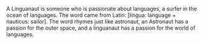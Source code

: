 {{Unreferenced|date=November 2007}}
A Linguanaut is someone who is passionate about languages, a surfer in the ocean of languages. The word came from Latin: [lingua: language + nauticus: sailor].
The word rhymes just like astronaut, an Astronaut has a passion for the outer space, and a linguanaut has a passion for the world of languages.


{{ling-stub}}